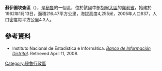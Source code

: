 '''蘇伊圖坎查區'''（{{lang-es|Distrito de Suitucancha}}），是[[秘魯|秘魯]]的一個區，位於該國中部[[胡寧大區|胡寧大區]]的[[堯利省|堯利省]]，始建於1962年1月13日，面積216.47平方公里，海拔高度4,255米，2005年人口937，人口密度每平方公里4.3人。

==參考資料==
*{{es icon}} Instituto Nacional de Estadística e Informática. ''[https://web.archive.org/web/20080423164200/http://desa.inei.gob.pe/mapas/bid/ Banco de Información Distrital]''. Retrieved April 11, 2008.

{{Peru-geo-stub}}
[[Category:秘魯行政區|Category:秘魯行政區]]